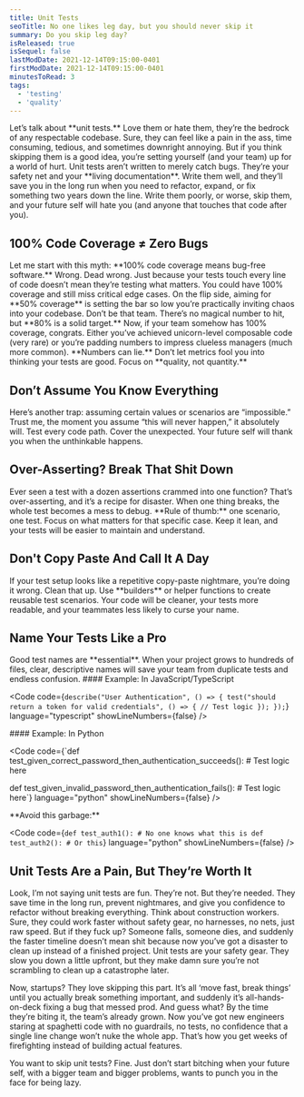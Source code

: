 ```yaml
---
title: Unit Tests
seoTitle: No one likes leg day, but you should never skip it
summary: Do you skip leg day?
isReleased: true
isSequel: false
lastModDate: 2021-12-14T09:15:00-0401
firstModDate: 2021-12-14T09:15:00-0401
minutesToRead: 3
tags:
  - 'testing'
  - 'quality'
---
```


<C>
Let’s talk about **unit tests.** Love them or hate them, they’re the bedrock of any respectable codebase. Sure, they can feel like a pain in the ass, time consuming, tedious, and sometimes downright annoying. But if you think skipping them is a good idea, you’re setting yourself (and your team) up for a world of hurt.
</C>
<C>
Unit tests aren’t written to merely catch bugs. They’re your safety net and your **living documentation**. Write them well, and they’ll save you in the long run when you need to refactor, expand, or fix something two years down the line. Write them poorly, or worse, skip them, and your future self will hate you (and anyone that touches that code after you).
</C>

<H2 id='coverage'>100% Code Coverage ≠ Zero Bugs</H2>
<C>
Let me start with this myth: **100% code coverage means bug-free software.** Wrong. Dead wrong. Just because your tests touch every line of code doesn’t mean they’re testing what matters. You could have 100% coverage and still miss critical edge cases.
</C>
<C>
On the flip side, aiming for **50% coverage** is setting the bar so low you’re practically inviting chaos into your codebase. Don’t be that team. There’s no magical number to hit, but **80% is a solid target.** 
</C>
<C>
Now, if your team somehow has 100% coverage, congrats. Either you’ve achieved unicorn-level composable code (very rare) or you’re padding numbers to impress clueless managers (much more common). **Numbers can lie.** Don’t let metrics fool you into thinking your tests are good. Focus on **quality, not quantity.**
</C>

<H2 id='no-preconceptions'>Don’t Assume You Know Everything</H2>
<C>
Here’s another trap: assuming certain values or scenarios are “impossible.” Trust me, the moment you assume “this will never happen,” it absolutely will. Test every code path. Cover the unexpected. Your future self will thank you when the unthinkable happens.
</C>

<H2 id='over-asserting'>Over-Asserting? Break That Shit Down</H2>
<C>
Ever seen a test with a dozen assertions crammed into one function? That’s over-asserting, and it’s a recipe for disaster. When one thing breaks, the whole test becomes a mess to debug. 
</C>
<C>
**Rule of thumb:** one scenario, one test. Focus on what matters for that specific case. Keep it lean, and your tests will be easier to maintain and understand.
</C>

<H2 id='reusable-setup'>Don't Copy Paste And Call It A Day</H2>
<C>
If your test setup looks like a repetitive copy-paste nightmare, you’re doing it wrong. Clean that up. Use **builders** or helper functions to create reusable test scenarios. Your code will be cleaner, your tests more readable, and your teammates less likely to curse your name.
</C>

<H2 id='naming'>Name Your Tests Like a Pro</H2>
<C>
Good test names are **essential**. When your project grows to hundreds of files, clear, descriptive names will save your team from duplicate tests and endless confusion.
</C>
<C>
#### Example: In JavaScript/TypeScript
</C>

<Code
  code={`describe("User Authentication", () => {
  test("should return a token for valid credentials", () => {
    // Test logic
  });
});`}
  language="typescript"
  showLineNumbers={false}
/>

<C>
#### Example: In Python
</C>

<Code
  code={`def test_given_correct_password_then_authentication_succeeds():
    # Test logic here

def test_given_invalid_password_then_authentication_fails():
    # Test logic here`}
  language="python"
  showLineNumbers={false}
/>

<C>
**Avoid this garbage:**
</C>

<Code
  code={`def test_auth1():
    # No one knows what this is
def test_auth2():
    # Or this`}
  language="python"
  showLineNumbers={false}
/>

<H2 id='final-thoughts'>Unit Tests Are a Pain, But They’re Worth It</H2>
<C>
Look, I’m not saying unit tests are fun. They’re not. But they’re needed. They save time in the long run, prevent nightmares, and give you confidence to refactor without breaking everything. Think about construction workers. Sure, they could work faster without safety gear, no harnesses, no nets, just raw speed. But if they fuck up? Someone falls, someone dies, and suddenly the faster timeline doesn’t mean shit because now you’ve got a disaster to clean up instead of a finished project. Unit tests are your safety gear. They slow you down a little upfront, but they make damn sure you’re not scrambling to clean up a catastrophe later.

Now, startups? They love skipping this part. It’s all ‘move fast, break things’ until you actually break something important, and suddenly it’s all-hands-on-deck fixing a bug that messed prod. And guess what? By the time they’re biting it, the team’s already grown. Now you’ve got new engineers staring at spaghetti code with no guardrails, no tests, no confidence that a single line change won’t nuke the whole app. That’s how you get weeks of firefighting instead of building actual features.

You want to skip unit tests? Fine. Just don’t start bitching when your future self, with a bigger team and bigger problems, wants to punch you in the face for being lazy.
</C>

